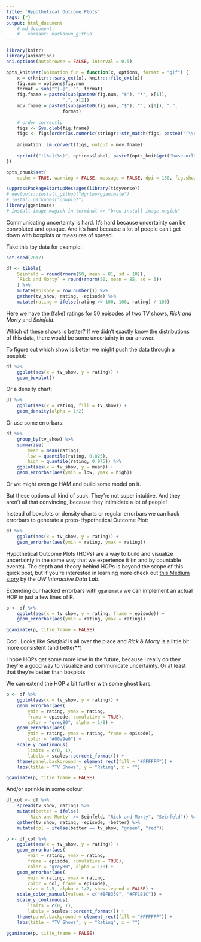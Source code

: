 ```yaml
---
title: 'Hypothetical Outcome Plots'
tags: [r]
output: html_document
    # md_document:
    #   variant: markdown_github
---
```


```r
library(knitr)
library(animation)
ani.options(autobrowse = FALSE, interval = 0.5)

opts_knit$set(animation.fun = function(x, options, format = "gif") {
    x = c(knitr:::sans_ext(x), knitr:::file_ext(x))
    fig.num = options$fig.num
    format = sub("^[.]", "", format)
    fig.fname = paste0(sub(paste0(fig.num, "$"), "*", x[1]), 
                     ".", x[2])
    mov.fname = paste0(sub(paste0(fig.num, "$"), "", x[1]), ".", 
                     format)
    
    # order correctly
    figs <- Sys.glob(fig.fname)
    figs <- figs[order(as.numeric(stringr::str_match(figs, paste0("(\\d+)\\.", x[2]))[, 2]))]
    
    animation::im.convert(figs, output = mov.fname)
    
    sprintf("![%s](%s)", options$label, paste0(opts_knit$get("base.url"), mov.fname))
})

opts_chunk$set(
    cache = TRUE, warning = FALSE, message = FALSE, dpi = 150, fig.show = "animate")
```

```r
suppressPackageStartupMessages(library(tidyverse))
# devtools::install_github("dgrtwo/gganimate")
# install.packages("cowplot")
library(gganimate)
# install image magick in terminal >> "brew install image magick"
```

Communicating uncertainty is hard. It's hard because uncertainty can be convoluted and opaque. And it's hard because a lot of people can't get down with boxplots or measures of spread.

Take this toy data for example:

```r
set.seed(2017)

df <- tibble(
    Seinfeld = round(rnorm(50, mean = 81, sd = 10)), 
    `Rick and Morty` = round(rnorm(50, mean = 85, sd = 5))
    ) %>% 
    mutate(episode = row_number()) %>% 
    gather(tv_show, rating, -episode) %>% 
    mutate(rating = ifelse(rating >= 100, 100, rating) / 100)
```

Here we have the (fake) ratings for 50 episodes of two TV shows, *Rick and Morty* and *Seinfeld*. 

Which of these shows is better? If we didn't exactly know the distributions of this data, there would be some uncertainty in our answer. 

To figure out which show is better we might push the data through a boxplot:

```r
df %>% 
    ggplot(aes(x = tv_show, y = rating)) +
    geom_boxplot()
```

Or a density chart: 

```r
df %>% 
    ggplot(aes(x = rating, fill = tv_show)) + 
    geom_density(alpha = 1/2)
```

Or use some errorbars:

```r
df %>% 
    group_by(tv_show) %>% 
    summarise(
        mean = mean(rating), 
        low = quantile(rating, 0.025),
        high = quantile(rating, 0.975)) %>% 
    ggplot(aes(x = tv_show, y = mean)) +
    geom_errorbar(aes(ymin = low, ymax = high))
```

Or we might even go HAM and build some model on it. 

But these options all kind of suck. They're not super intuitive. And they aren't all that convincing, because they intimidate a lot of people!

Instead of boxplots or density charts or regular errorbars we can hack errorbars to generate a proto-Hypothetical Outcome Plot:

```r
df %>% 
    ggplot(aes(x = tv_show, y = rating)) +
    geom_errorbar(aes(ymin = rating, ymax = rating))
```

Hypothetical Outcome Plots (HOPs) are a way to build and visualize uncertainty in the same way that we experience it (in and by countable events). The depth and theory behind HOPs is beyond the scope of this quick post, but if you're interested in learning more check out [this Medium story](https://medium.com/hci-design-at-uw/hypothetical-outcomes-plots-experiencing-the-uncertain-b9ea60d7c740#.taennvi6g) by the *UW Interactive Data Lab*. 

Extending our hacked errorbars with `gganimate` we can implement an actual HOP in just a few lines of R:

```r
p <- df %>% 
    ggplot(aes(x = tv_show, y = rating, frame = episode)) +
    geom_errorbar(aes(ymin = rating, ymax = rating))

gganimate(p, title_frame = FALSE)
```

Cool. Looks like *Seinfeld* is all over the place and *Rick & Morty* is a little bit more consistent (and better**)

I hope HOPs get some more love in the future, because I really do they they're a good way to visualize and communicate uncertainty. Or at least that they're better than boxplots 


We can extend the HOP a bit further with some ghost bars:

```r
p <- df %>%
    ggplot(aes(x = tv_show, y = rating)) +
    geom_errorbar(aes(
        ymin = rating, ymax = rating, 
        frame = episode, cumulative = TRUE), 
        color = "grey80", alpha = 1/8) +
    geom_errorbar(aes(
        ymin = rating, ymax = rating, frame = episode), 
        color = "#00a9e0") +
    scale_y_continuous(
        limits = c(0, 1), 
        labels = scales::percent_format()) +
    theme(panel.background = element_rect(fill = "#FFFFFF")) +
    labs(title = "TV Shows", y = "Rating", x = "")

gganimate(p, title_frame = FALSE)
```

And/or sprinkle in some colour:

```r
df_col <- df %>%
    spread(tv_show, rating) %>% 
    mutate(better = ifelse(
        `Rick and Morty` >= Seinfeld, "Rick and Morty", "Seinfeld")) %>%
    gather(tv_show, rating, -episode, -better) %>%
    mutate(col = ifelse(better == tv_show, "green", "red"))

p <- df_col %>%
    ggplot(aes(x = tv_show, y = rating)) +
    geom_errorbar(aes(
        ymin = rating, ymax = rating, 
        frame = episode, cumulative = TRUE), 
        color = "grey80", alpha = 1/8) +
    geom_errorbar(aes(
        ymin = rating, ymax = rating, 
        color = col, frame = episode), 
        size = 1.5, alpha = 1/2, show.legend = FALSE) +
    scale_color_manual(values = c("#8FB339", "#FF1B1C")) +
    scale_y_continuous(
        limits = c(0, 1), 
        labels = scales::percent_format()) +
    theme(panel.background = element_rect(fill = "#FFFFFF")) +
    labs(title = "TV Shows", y = "Rating", x = "")

gganimate(p, title_frame = FALSE)
```